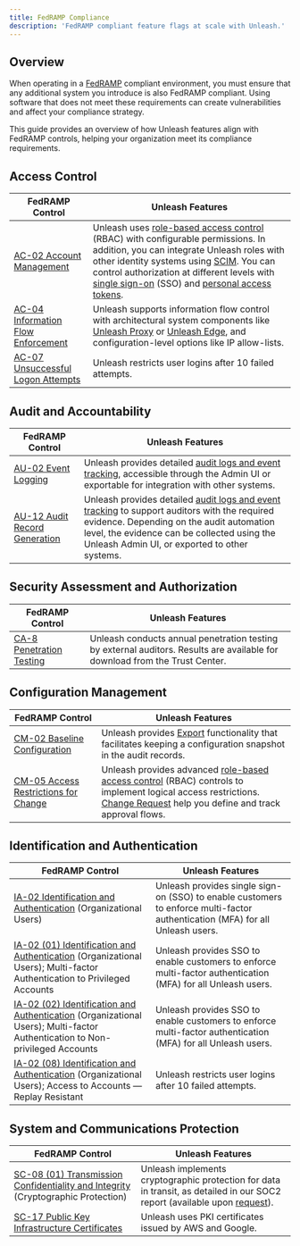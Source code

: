 ```yaml
---
title: FedRAMP Compliance
description: 'FedRAMP compliant feature flags at scale with Unleash.'
---
```


## Overview

When operating in a [FedRAMP](https://www.fedramp.gov/program-basics/) compliant environment, you must ensure that any additional system you introduce is also FedRAMP compliant. Using software that does not meet these requirements can create vulnerabilities and affect your compliance strategy. 

This guide provides an overview of how Unleash features align with FedRAMP controls, helping your organization meet its compliance requirements. 

## Access Control

| **FedRAMP Control**                                                                                                                       | **Unleash Features**                                                                                                                                                                                                                                                                                                    |
|-----------------------------------------------------------------------------------------------------------------------------------|-------------------------------------------------------------------------------------------------------------------------------------------------------------------------------------------------------------------------------------------------------------------------------------------------------------------------|
| [AC-02 Account Management](https://csrc.nist.gov/projects/cprt/catalog#/cprt/framework/version/SP_800_53_5_1_0/home?element=AC-2) | Unleash uses [role-based access control](/reference/rbac) (RBAC) with configurable permissions. In addition, you can integrate Unleash roles with other identity systems using [SCIM](/reference/scim). You can control authorization at different levels with [single sign-on](/reference/sso) (SSO) and [personal access tokens](/reference/api-tokens-and-client-keys#personal-access-tokens). |
| [AC-04 Information Flow Enforcement](https://csrc.nist.gov/projects/cprt/catalog#/cprt/framework/version/SP_800_53_5_1_0/home?element=AC-4)                                                                                  | Unleash supports information flow control with architectural system components like [Unleash Proxy](https://docs.getunleash.io/reference/unleash-proxy) or [Unleash Edge](/reference/unleash-edge), and configuration-level options like IP allow-lists.                                                                                                           |
| [AC-07 Unsuccessful Logon Attempts](https://csrc.nist.gov/projects/cprt/catalog#/cprt/framework/version/SP_800_53_5_1_0/home?element=AC-7)                                                                                   | Unleash restricts user logins after 10 failed attempts.                                                                                                                                                                                                                                                            |

## Audit and Accountability

| **FedRAMP Control**                                 | **Unleash Features**                                                                                                                                                                                                                                                         |
|---------------------------------------------|------------------------------------------------------------------------------------------------------------------------------------------------------------------------------------------------------------------------------------------------------------------------------|
| [AU-02 Event Logging](https://csrc.nist.gov/projects/cprt/catalog#/cprt/framework/version/SP_800_53_5_1_0/home?element=AU-2)           | Unleash provides detailed [audit logs and event tracking](/reference/events), accessible through the Admin UI or exportable for integration with other systems. |
| [AU-12 Audit Record Generation](https://csrc.nist.gov/projects/cprt/catalog#/cprt/framework/version/SP_800_53_5_1_0/home?element=AU-12) | Unleash provides detailed [audit logs and event tracking](/reference/events) to support auditors with the required evidence. Depending on the audit automation level, the evidence can be collected using the Unleash Admin UI, or exported to other systems. |

## Security Assessment and Authorization

| **FedRAMP Control**                            | **Unleash Features**                                                                                                                                      |
|----------------------------------------|-----------------------------------------------------------------------------------------------------------------------------------------------------------|
| [CA-8 Penetration Testing](https://csrc.nist.gov/projects/cprt/catalog#/cprt/framework/version/SP_800_53_5_1_0/home?element=CA-8) | Unleash conducts annual penetration testing by external auditors. Results are available for download from the Trust Center. |



## Configuration Management

| **FedRAMP Control**                                        | **Unleash Features**                                                                                                                                     |
|----------------------------------------------------|----------------------------------------------------------------------------------------------------------------------------------------------------------|
| [CM-02 Baseline Configuration](https://csrc.nist.gov/projects/cprt/catalog#/cprt/framework/version/SP_800_53_5_1_0/home?element=CM-2)         | Unleash provides [Export](/how-to/how-to-environment-import-export) functionality that facilitates keeping a configuration snapshot in the audit records.                                            |
| [CM-05 Access Restrictions for Change](https://csrc.nist.gov/projects/cprt/catalog#/cprt/framework/version/SP_800_53_5_1_0/home?element=CM-5) | Unleash provides advanced [role-based access control](/reference/rbac) (RBAC) controls to implement logical access restrictions. [Change Request](/reference/change-requests) help you define and track approval flows. |

## Identification and Authentication

| **FedRAMP Control**                                                                                                                               | **Unleash Features**                                                                                                            |
|-------------------------------------------------------------------------------------------------------------------------------------------|---------------------------------------------------------------------------------------------------------------------------------|
| [IA-02 Identification and Authentication](https://csrc.nist.gov/projects/cprt/catalog#/cprt/framework/version/SP_800_53_5_1_0/home?element=IA-2) (Organizational Users)                                                              | Unleash provides single sign-on (SSO) to enable customers to enforce multi-factor authentication (MFA) for all Unleash users. |
| [IA-02 (01) Identification and Authentication](https://csrc.nist.gov/projects/cprt/catalog#/cprt/framework/version/SP_800_53_5_1_0/home?element=IA-2) (Organizational Users); Multi-factor Authentication to Privileged Accounts     | Unleash provides SSO to enable customers to enforce multi-factor authentication (MFA) for all Unleash users. |
| [IA-02 (02) Identification and Authentication](https://csrc.nist.gov/projects/cprt/catalog#/cprt/framework/version/SP_800_53_5_1_0/home?element=IA-2) (Organizational Users); Multi-factor Authentication to Non-privileged Accounts | Unleash provides SSO to enable customers to enforce multi-factor authentication (MFA) for all Unleash users. |
| [IA-02 (08) Identification and Authentication](https://csrc.nist.gov/projects/cprt/catalog#/cprt/framework/version/SP_800_53_5_1_0/home?element=IA-2) (Organizational Users); Access to Accounts — Replay Resistant                  | Unleash restricts user logins after 10 failed attempts.                         |

## System and Communications Protection

| **FedRAMP Control**                                                           | **Unleash Features**                   |
|-----------------------------------------------------------------------|----------------------------------------|
| [SC-08 (01) Transmission Confidentiality and Integrity](https://csrc.nist.gov/projects/cprt/catalog#/cprt/framework/version/SP_800_53_5_1_0/home?element=SC-8) (Cryptographic Protection) | Unleash implements cryptographic protection for data in transit, as detailed in our SOC2 report (available upon [request](mailto:sales@getunleash.io)). |
| [SC-17 Public Key Infrastructure Certificates](https://csrc.nist.gov/projects/cprt/catalog#/cprt/framework/version/SP_800_53_5_1_0/home?element=SC-17) | Unleash uses PKI certificates issued by AWS and Google.                                                    |


